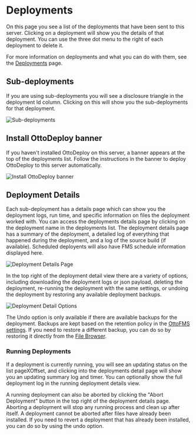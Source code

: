 # Deployments

On this page you see a list of the deployments that have been sent to this server. Clicking on a deployment will show you the details of that deployment. You can use the three dot menu to the right of each deployment to delete it.

For more information on deployments and what you can do with them, see the [Deployments](/concepts/deployments) page.

## Sub-deployments

If you are using sub-deployments you will see a disclosure triangle in the deployment Id column. Clicking on this will show you the sub-deployments for that deployment.

![Sub-deployments](/img/ottofms/console/deployments.png)

## Install OttoDeploy banner

If you haven't installed OttoDeploy on this server, a banner appears at the top of the deployments list. Follow the instructions in the banner to deploy OttoDeploy to this server automatically.

![Install OttoDeploy banner](/img/ottofms/console/ottodeploy-install-banner.png)

## Deployment Details

Each sub-deployment has a details page which can show you the deployment logs, run time, and specific information on files the deployment worked with. You can access the deployments details page by clicking on the deployment name in the deployments list. The deployment details page has a summary of the deployment, a detailed log of everything that happened during the deployment, and a log of the source build (if available). Scheduled deployents will also have FMS schedule information displayed here.

![Deployment Details Page](/img/ottofms/console/deployment-details.png)

In the top right of the deployment detail view there are a variety of options, including downloading the deployment logs or json payload, deleting the deployment, re-running the deployment with the same settings, or undoing the deployment by restoring any available deployment backups.

![Deployment Detail Options](/img/ottofms/console/deployment-details-options.png)

The Undo option is only available if there are available backups for the deployment. Backups are kept based on the retention policy in the [OttoFMS settings](/otto-console/settings#deployment-settings). If you need to restore a different backup, you can do so by restoring it directly from the [File Browser](/otto-console/file-browser).

### Running Deployments

If a deployment is currently running, you will see an updating status on the list pageXOffset, and clicking into the deployments detail page will show you an updating summary log and timer. You can optionally show the full deployment log in the running deployment details view.

A running deployment can also be aborted by clicking the "Abort Deployment" button in the top right of the deployment details page. Aborting a deployment will stop any running process and clean up after itself. A deployment cannot be aborted after files have already been installed. If you need to revert a deployment that has already been installed, you can do so by using the undo option.
